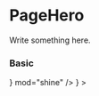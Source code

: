 
<Meta title="Components/Page/PageHero" component={PageHero} />

# PageHero

Write something here.

<ArgsTable of={PageHero} />

### Basic

<Canvas>
    <Story name="basic">
        <PageHero
            title={SAMPLE_USER.name}
            subtitle={SAMPLE_USER.email}
            image={
                <Image
                    src={SAMPLE_USER.pictureUrl}
                    scale="fill"
                    placeholder={<Icon name="user" color="primary" />}
                    mod="shine"
                />
            }
        >
            <LogoSymbol height={40} />
        </PageHero>
    </Story>
</Canvas>
